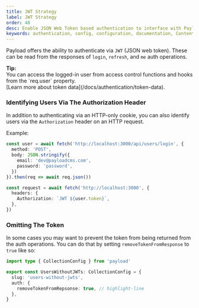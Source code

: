 ```yaml
---
title: JWT Strategy
label: JWT Strategy
order: 40
desc: Enable JSON Web Token based authentication to interface with Payload.
keywords: authentication, config, configuration, documentation, Content Management System, cms, headless, javascript, node, react, nextjs
---
```


Payload offers the ability to authenticate via `JWT` (JSON web token). These can be read from the responses of `login`, `refresh`, and `me` auth operations.

<Banner type="success">
  <strong>Tip:</strong>
  <br />
  You can access the logged-in user from access control functions and hooks from the `req.user` property.
  <br />
  [Learn more about token data](/docs/authentication/token-data).
</Banner>

### Identifying Users Via The Authorization Header

In addition to authenticating via an HTTP-only cookie, you can also identify users via the `Authorization` header on an HTTP request.

Example:

```ts
const user = await fetch('http://localhost:3000/api/users/login', {
  method: 'POST',
  body: JSON.stringify({
    email: 'dev@payloadcms.com',
    password: 'password',
  })
}).then(req => await req.json())

const request = await fetch('http://localhost:3000', {
  headers: {
    Authorization: `JWT ${user.token}`,
  },
})
```

### Omitting The Token

In some cases you may want to prevent the token from being returned from the auth operations. You can do that by setting `removeTokenFromResponse` to `true` like so:

```ts
import type { CollectionConfig } from 'payload'

export const UsersWithoutJWTs: CollectionConfig = {
  slug: 'users-without-jwts',
  auth: {
    removeTokenFromRepsonse: true, // highlight-line
  },
}
```
